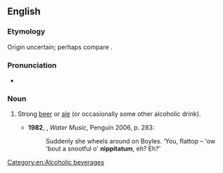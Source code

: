 ==English==
===Etymology===
Origin uncertain; perhaps compare {{term|nipperkin}}.

===Pronunciation===
*{{a|UK}} {{IPA|/nɪpɪˈtɑːtəm/}}

===Noun===
{{en-noun}}

# {{context|now|_|rare|lang=en}} Strong [[beer]] or [[ale]] (or occasionally some other alcoholic drink). {{defdate|from 16th c.}}
#*'''1982''', {{w|TC Boyle}}, ''Water Music'', Penguin 2006, p. 283:
#*:Suddenly she wheels around on Boyles. ‘You, flattop – 'ow 'bout a snootful o' '''nippitatum''', eh? Eh?’

[[Category:en:Alcoholic beverages]]